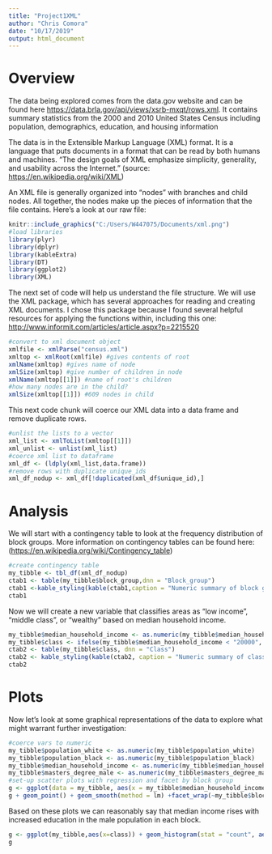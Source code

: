 ```yaml
---
title: "Project1XML"
author: "Chris Comora"
date: "10/17/2019"
output: html_document
---
```


# Overview

The data being explored comes from the data.gov website and can be found here <https://data.brla.gov/api/views/xsrb-mxqt/rows.xml>.  It contains summary statistics from the 2000 and 2010 United States Census including population, demographics, education, and housing information

The data is in the Extensible Markup Language (XML) format.  It is a language that puts documents in a format that can be read by both humans and machines.  "The design goals of XML emphasize simplicity, generality, and usability across the Internet." (source: <https://en.wikipedia.org/wiki/XML>)

An XML file is generally organized into "nodes" with branches and child nodes.  All together, the nodes make up the pieces of information that the file contains.  Here's a look at our raw file:

```r
knitr::include_graphics("C:/Users/W447075/Documents/xml.png")
#load libraries
library(plyr)
library(dplyr)
library(kableExtra)
library(DT)
library(ggplot2)
library(XML)
```

The next set of code will help us understand the file structure.  We will use the XML package, which has several approaches for reading and creating XML documents.  I chose this package because I found several helpful resources for applying the functions within, including this one:  <http://www.informit.com/articles/article.aspx?p=2215520>



```r
#convert to xml document object
xmlfile <- xmlParse("census.xml")
xmltop <- xmlRoot(xmlfile) #gives contents of root
xmlName(xmltop) #gives name of node
xmlSize(xmltop) #give number of children in node
xmlName(xmltop[[1]]) #name of root's children
#how many nodes are in the child?
xmlSize(xmltop[[1]]) #609 nodes in child
```

This next code chunk will coerce our XML data into a data frame and remove duplicate rows.

```r
#unlist the lists to a vector
xml_list <- xmlToList(xmltop[[1]])
xml_unlist <- unlist(xml_list)
#coerce xml list to dataframe
xml_df <- (ldply(xml_list,data.frame))
#remove rows with duplicate unique_ids
xml_df_nodup <- xml_df[!duplicated(xml_df$unique_id),]
```
# Analysis

We will start with a contingency table to look at the frequency distribution of block groups. More information on contingency tables can be found here:   (<https://en.wikipedia.org/wiki/Contingency_table>)

```r
#create contingency table
my_tibble <- tbl_df(xml_df_nodup)
ctab1 <- table(my_tibble$block_group,dnn = "Block_group")
ctab1 <-kable_styling(kable(ctab1,caption = "Numeric summary of block groups"))
ctab1
```

Now we will create a new variable that classifies areas as "low income", "middle class", or "wealthy" based on median household income.  

```r
my_tibble$median_household_income <- as.numeric(my_tibble$median_household_income)
my_tibble$class <- ifelse(my_tibble$median_household_income < "20000", "low income", ifelse(my_tibble$median_household_income > "20000" & my_tibble$median_household_income < "80000","middle class","Wealthy"))
ctab2 <- table(my_tibble$class, dnn = "Class")
ctab2 <- kable_styling(kable(ctab2, caption = "Numeric summary of class groups"))
ctab2
```
# Plots

Now let's look at some graphical representations of the data to explore what might warrant further investigation:

```r
#coerce vars to numeric
my_tibble$population_white <- as.numeric(my_tibble$population_white)
my_tibble$population_black <- as.numeric(my_tibble$population_black)
my_tibble$median_household_income <- as.numeric(my_tibble$median_household_income)
my_tibble$masters_degree_male <- as.numeric(my_tibble$masters_degree_male)
#set-up scatter plots with regression and facet by block group
g <- ggplot(data = my_tibble, aes(x = my_tibble$median_household_income,y = my_tibble$masters_degree_male))
g + geom_point() + geom_smooth(method = lm) +facet_wrap(~my_tibble$block_group) + labs(title = "Income and education by block group", y= "Males with Masters Degrees",x="Median Income")
```
Based on these plots we can reasonably say that median income rises with increased education in the male population in each block.  

```r
g <- ggplot(my_tibble,aes(x=class)) + geom_histogram(stat = "count", aes(fill = my_tibble$census_year))
g
```